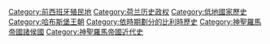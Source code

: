 {{cat main|哈布斯堡尼德蘭}}
[[Category:前西班牙殖民地|Category:前西班牙殖民地]]
[[Category:荷兰历史政权|Category:荷兰历史政权]]
[[Category:低地國家歷史|Category:低地國家歷史]]
[[Category:哈布斯堡王朝|Category:哈布斯堡王朝]]
[[Category:依時期劃分的比利時歷史|Category:依時期劃分的比利時歷史]]
[[Category:神聖羅馬帝國諸侯國|Category:神聖羅馬帝國諸侯國]]
[[Category:神聖羅馬帝國近代史|Category:神聖羅馬帝國近代史]]
